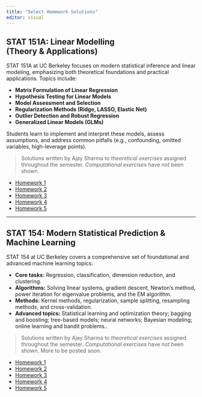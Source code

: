```yaml
---
title: "Select Homework Solutions"
editor: visual
---
```


## STAT 151A: Linear Modelling (Theory & Applications)

STAT 151A at UC Berkeley focuses on modern statistical inference and linear modeling, emphasizing both theoretical foundations and practical applications. Topics include:

-   **Matrix Formulation of Linear Regression**
-   **Hypothesis Testing for Linear Models**
-   **Model Assessment and Selection**
-   **Regularization Methods (Ridge, LASSO, Elastic Net)**
-   **Outlier Detection and Robust Regression**
-   **Generalized Linear Models (GLMs)**

Students learn to implement and interpret these models, assess assumptions, and address common pitfalls (e.g., confounding, omitted variables, high-leverage points).

> Solutions written by Ajay Sharma to *theoretical exercises* assigned throughout the semester. *Computational exercises* have *not* been shown.

-   [Homework 1](homework/STAT_151A_Homework_1_Solutions.pdf)\
-   [Homework 2](homework/STAT_151A_Homework_2_Solutions.pdf)\
-   [Homework 3](homework/STAT_151A_Homework_3_Solutions.pdf)\
-   [Homework 4](homework/STAT_151A_Homework_4_Solutions.pdf)\
-   [Homework 5](homework/STAT_151A_Homework_5_Solutions.pdf)\

------------------------------------------------------------------------

## STAT 154: Modern Statistical Prediction & Machine Learning

STAT 154 at UC Berkeley covers a comprehensive set of foundational and advanced machine learning topics:

-   **Core tasks:** Regression, classification, dimension reduction, and clustering.
-   **Algorithms:** Solving linear systems, gradient descent, Newton’s method, power iteration for eigenvalue problems, and the EM algorithm.
-   **Methods:** Kernel methods, regularization, sample splitting, resampling methods, and cross-validation.
-   **Advanced topics:** Statistical learning and optimization theory; bagging and boosting; tree-based models; neural networks; Bayesian modeling; online learning and bandit problems..

> Solutions written by Ajay Sharma to *theoretical exercises* assigned throughout the semester. *Computational exercises* have *not* been shown. More to be posted soon.

-   [Homework 1](homework/STAT_154_HW_1_Solutions.pdf)
-   [Homework 2](homework/STAT_154_HW_2_Solutions.pdf)
-   [Homework 3](homework/STAT_154_HW_3_Solutions.pdf)
-   [Homework 4](homework/STAT_154_HW_4_Solutions.pdf)
-   [Homework 5](homework/STAT_154_HW_5_Solutions.pdf)
